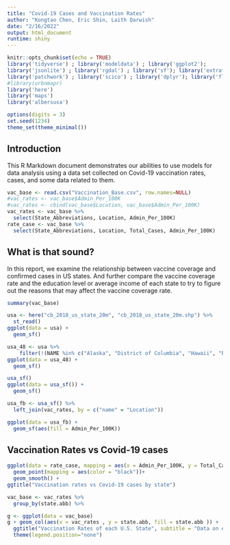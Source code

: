 ```yaml
---
title: "Covid-19 Cases and Vaccination Rates"
author: "Kongtao Chen, Eric Shin, Laith Darwish"
date: "2/16/2022"
output: html_document
runtime: shiny
---
```


```r
knitr::opts_chunk$set(echo = TRUE)
library('tidyverse') ; library('modeldata') ; library('ggplot2');
library('jsonlite') ; library('rgdal') ; library('sf'); library('extrafont') ; library('ggplot2') ; library('ggspatial');
library('patchwork') ; library('scico') ; library('dplyr'); library('flexdashboard');
#library(urbnmapr)
library('here')
library('maps')
library('albersusa')

options(digits = 3)
set.seed(1234)
theme_set(theme_minimal())
```

## Introduction

This R Markdown document demonstrates our abilities to use models for data analysis using a data set collected on Covid-19 vaccination rates, cases, and some data related to them.

```r
vac_base <- read.csv("Vaccination_Base.csv", row.names=NULL)
#vac_rates <- vac_base$Admin_Per_100K
#vac_rates <- cbind(vac_base$Location, vac_base$Admin_Per_100K)
vac_rates <- vac_base %>% 
  select(State_Abbreviations, Location, Admin_Per_100K)
rate_case <- vac_base %>% 
  select(State_Abbreviations, Location, Total_Cases, Admin_Per_100K)
```

## What is that sound?

In this report, we examine the relationship between vaccine coverage and confirmed cases in US states. And further compare the vaccine coverage rate and the education level or average income of each state to try to figure out the reasons that may affect the vaccine coverage rate.

```r
summary(vac_base)
``` 

```r
usa <- here("cb_2018_us_state_20m", "cb_2018_us_state_20m.shp") %>% 
  st_read()
ggplot(data = usa) +
  geom_sf()

usa_48 <- usa %>%
    filter(!(NAME %in% c("Alaska", "District of Columbia", "Hawaii", "Puerto Rico")))
ggplot(data = usa_48) +
  geom_sf()

usa_sf()
ggplot(data = usa_sf()) +
  geom_sf()

usa_fb <- usa_sf() %>%
  left_join(vac_rates, by = c("name" = "Location"))

ggplot(data = usa_fb) +
  geom_sf(aes(fill = Admin_Per_100K))
```


## Vaccination Rates vs Covid-19 cases


```r
ggplot(data = rate_case, mapping = aes(x = Admin_Per_100K, y = Total_Cases)) +
  geom_point(mapping = aes(color = "black"))+
  geom_smooth() +
ggtitle("Vaccination rates vs Covid-19 cases by state")
```

```r
vac_base <- vac_rates %>%
  group_by(state.abb) %>% 

g <- ggplot(data = vac_base)
g + geom_col(aes(x = vac_rates , y = state.abb, fill = state.abb )) +
  ggtitle("Vaccination Rates of each U.S. State", subtitle = "Data on each U.S. state") +
  theme(legend.position="none")


```
